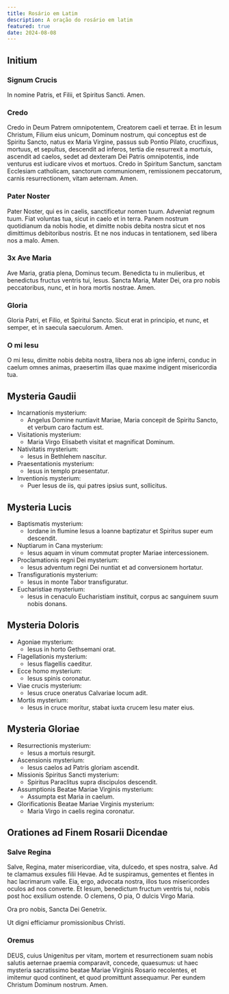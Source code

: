 ```yaml
---
title: Rosário em Latim
description: A oração do rosário em latim
featured: true
date: 2024-08-08
---
```


## Initium

### Signum Crucis

In nomine Patris, et Filii, et Spiritus Sancti. Amen.

### Credo

Credo in Deum Patrem omnipotentem, Creatorem caeli et terrae. Et in Iesum Christum, Filium eius unicum, Dominum nostrum, qui conceptus est de Spiritu Sancto, natus ex Maria Virgine, passus sub Pontio Pilato, crucifixus, mortuus, et sepultus, descendit ad inferos, tertia die resurrexit a mortuis, ascendit ad caelos, sedet ad dexteram Dei Patris omnipotentis, inde venturus est iudicare vivos et mortuos. Credo in Spiritum Sanctum, sanctam Ecclesiam catholicam, sanctorum communionem, remissionem peccatorum, carnis resurrectionem, vitam aeternam. Amen.

### Pater Noster

Pater Noster, qui es in caelis, sanctificetur nomen tuum. Adveniat regnum tuum. Fiat voluntas tua, sicut in caelo et in terra. Panem nostrum quotidianum da nobis hodie, et dimitte nobis debita nostra sicut et nos dimittimus debitoribus nostris. Et ne nos inducas in tentationem, sed libera nos a malo. Amen.

### 3x Ave Maria

Ave Maria, gratia plena, Dominus tecum. Benedicta tu in mulieribus, et benedictus fructus ventris tui, Iesus. Sancta Maria, Mater Dei, ora pro nobis peccatoribus, nunc, et in hora mortis nostrae. Amen.

### Gloria

Gloria Patri, et Filio, et Spiritui Sancto. Sicut erat in principio, et nunc, et semper, et in saecula saeculorum. Amen.

### O mi Iesu

O mi Iesu, dimitte nobis debita nostra, libera nos ab igne inferni, conduc in caelum omnes animas, praesertim illas quae maxime indigent misericordia tua.

## Mysteria Gaudii

- Incarnationis mysterium:
  - Angelus Domine nuntiavit Mariae, Maria concepit de Spiritu Sancto, et verbum caro factum est.
- Visitationis mysterium:
  - Maria Virgo Elisabeth visitat et magnificat Dominum.
- Nativitatis mysterium:
  - Iesus in Bethlehem nascitur.
- Praesentationis mysterium:
  - Iesus in templo praesentatur.
- Inventionis mysterium:
  - Puer Iesus de iis, qui patres ipsius sunt, sollicitus.

## Mysteria Lucis

- Baptismatis mysterium:
  - Iordane in flumine Iesus a Ioanne baptizatur et Spiritus super eum descendit.
- Nuptiarum in Cana mysterium:
  - Iesus aquam in vinum commutat propter Mariae intercessionem.
- Proclamationis regni Dei mysterium:
  - Iesus adventum regni Dei nuntiat et ad conversionem hortatur.
- Transfigurationis mysterium:
  - Iesus in monte Tabor transfiguratur.
- Eucharistiae mysterium:
  - Iesus in cenaculo Eucharistiam instituit, corpus ac sanguinem suum nobis donans.

## Mysteria Doloris

- Agoniae mysterium:
  - Iesus in horto Gethsemani orat.
- Flagellationis mysterium:
  - Iesus flagellis caeditur.
- Ecce homo mysterium:
  - Iesus spinis coronatur.
- Viae crucis mysterium:
  - Iesus cruce oneratus Calvariae locum adit.
- Mortis mysterium:
  - Iesus in cruce moritur, stabat iuxta crucem Iesu mater eius.

## Mysteria Gloriae

- Resurrectionis mysterium:
  - Iesus a mortuis resurgit.
- Ascensionis mysterium:
  - Iesus caelos ad Patris gloriam ascendit.
- Missionis Spiritus Sancti mysterium:
  - Spiritus Paraclitus supra discipulos descendit.
- Assumptionis Beatae Mariae Virginis mysterium:
  - Assumpta est Maria in caelum.
- Glorificationis Beatae Mariae Virginis mysterium:
  - Maria Virgo in caelis regina coronatur.

## Orationes ad Finem Rosarii Dicendae

### Salve Regina

Salve, Regina, mater misericordiae, vita, dulcedo, et spes nostra, salve. Ad te clamamus exsules filii Hevae. Ad te suspiramus, gementes et flentes in hac lacrimarum valle. Eia, ergo, advocata nostra, illos tuos misericordes oculos ad nos converte. Et Iesum, benedictum fructum ventris tui, nobis post hoc exsilium ostende. O clemens, O pia, O dulcis Virgo Maria.

<span class="break" />
Ora pro nobis, Sancta Dei Genetrix.

Ut digni efficiamur promissionibus Christi.

### Oremus

DEUS, cuius Unigenitus per vitam, mortem et resurrectionem suam nobis salutis aeternae praemia comparavit, concede, quaesumus: ut haec mysteria sacratissimo beatae Mariae Virginis Rosario recolentes, et imitemur quod continent, et quod promittunt assequamur. Per eundem Christum Dominum nostrum. Amen.

